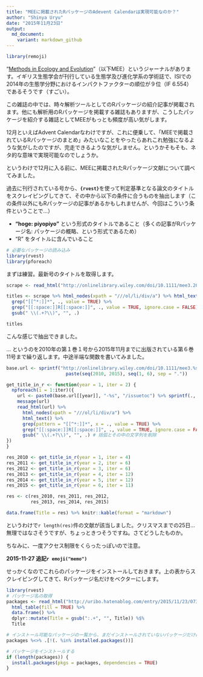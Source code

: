 ```yaml
---
title: "MEEに掲載されたRパッケージのAdevent Calendarは実現可能なのか？"
author: "Shinya Uryu"
date: "2015年11月23日"
output: 
  md_document:
    variant: markdown_github
---
```


```r
library(remoji)
```


"[Methods in Ecology and Evolution](http://www.methodsinecologyandevolution.org/view/0/index.html)"（以下MEE）というジャーナルがあります。イギリス生態学会が刊行している生態学及び進化学系の学術誌で、ISIでの2014年の生態学分野におけるインパクトファクターの順位が９位（IF 6.554）であるそうです（すごい）。

この雑誌の中では、時々解析ツールとしてのRパッケージの紹介記事が掲載されます。他にも解析用のRパッケージを掲載する雑誌もありますが、こうしたパッケージを紹介する雑誌としてMEEがもっとも頻度が高い気がします。

12月といえばAdvent Calendarなわけですが、これに便乗して、「MEEで掲載されているRパッケージのまとめ」みたいなことをやったらあれこれ勉強になるような気がしたのですが、完走できるような気がしません。というかそもそも、ネタ的な意味で実現可能なのでしょうか。

というわけで12月に入る前に、MEEに掲載されたRパッケージ文献について調べてみました。

過去に刊行されている号から、**`{rvest}`**を使って判定基準となる論文のタイトルをスクレイピングしてきて、その中から以下の条件に合うものを抽出します（この条件以外にもRパッケージの記事があるかもしれませんが、今回はこういう条件ということで...）

* **"hoge: piyopiyo"** という形式のタイトルであること（多くの記事がRパッケージ名: パッケージの概略、という形式であるため）
* "R" をタイトルに含んでいること

```r
# 必要なパッケージの読み込み
library(rvest)
library(pforeach)
```

まずは練習。最新号のタイトルを取得します。

```r
scrape <- read_html("http://onlinelibrary.wiley.com/doi/10.1111/mee3.2014.5.issue-11/issuetoc")

titles <- scrape %>% html_nodes(xpath = "///ol/li/div/a") %>% html_text() %>% 
  grep("[[^*:]]*", ., value = TRUE) %>% 
  grep("[[:space:]]R[[:space:]]", ., value = TRUE, ignore.case = FALSE) %>% 
  gsub(" \\(.+?\\)", "", .)

titles
```

こんな感じで抽出できました。

... というのを2010年の第１巻１号から2015年11月までに出版されている第６巻11号まで繰り返します。中途半端な関数を書いてみました。

```r
base.url <- sprintf("http://onlinelibrary.wiley.com/doi/10.1111/mee3.%s.issue", 
                      paste(seq(2010, 2015), seq(1, 6), sep = "."))

get_title_in_r <- function(year = 1, iter = 2) {
  npforeach(i = 1:iter)({
    url <- paste0(base.url[[year]], "-%s", "/issuetoc") %>% sprintf(., i)
    message(url)
    read_html(url) %>% 
      html_nodes(xpath = "///ol/li/div/a") %>% 
      html_text() %>% 
      grep(pattern = "[[^*:]]*", x = ., value = TRUE) %>% 
      grep("[[:space:]]R[[:space:]]", ., value = TRUE, ignore.case = FALSE) %>% 
      gsub(" \\(.+?\\)", "", .) # 括弧とその中の文字列を削除
})
}

res_2010 <- get_title_in_r(year = 1, iter = 4)
res_2011 <- get_title_in_r(year = 2, iter = 6)
res_2012 <- get_title_in_r(year = 3, iter = 6)
res_2013 <- get_title_in_r(year = 4, iter = 12)
res_2014 <- get_title_in_r(year = 5, iter = 12)
res_2015 <- get_title_in_r(year = 6, iter = 11)

res <- c(res_2010, res_2011, res_2012, 
         res_2013, res_2014, res_2015)
```

```r
data.frame(Title = res) %>% knitr::kable(format = "markdown")
```

というわけで`r length(res)`件の文献が該当しました。クリスマスまでの25日... 無理ではなさそうですが、ちょっときつそうですね。さてどうしたものか。

ちなみに、一度アクセス制限をくらったっぽいので注意。

**2015-11-27 追記`r emoji("memo")`**

せっかくなのでこれらのパッケージをインストールしておきます。上の表からスクレイピングしてきて、Rパッケージ名だけをベクターにします。

```r
library(rvest)
# パッケージ名の取得
packages <- read_html("http://uribo.hatenablog.com/entry/2015/11/23/073000") %>% 
  html_table(fill = TRUE) %>% 
  data.frame() %>% 
  dplyr::mutate(Title = gsub(":.+", "", Title)) %$% 
  Title

# インストール可能なパッケージの一覧から、まだインストールされていないパッケージだけに絞る
packages %<>% .[!(. %in% installed.packages())]

# パッケージをインストールする
if (length(packages)) {
  install.packages(pkgs = packages, dependencies = TRUE)
}

```

